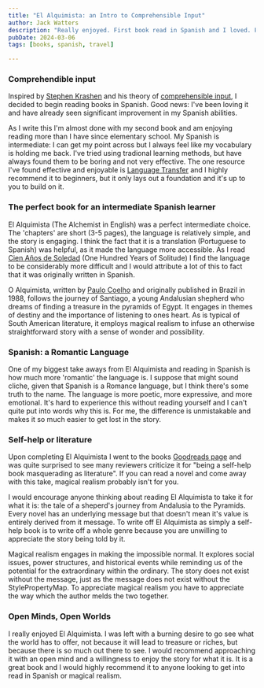 ```yaml
---
title: "El Alquimista: an Intro to Comprehensible Input"
author: Jack Watters
description: "Really enjoyed. First book read in Spanish and I loved. Favorite book I've read as an adult."
pubDate: 2024-03-06
tags: [books, spanish, travel]

---
```


### Comprehendible input

Inspired by [Stephen Krashen](https://www.sdkrashen.com/) and his theory of [comprehensible input](https://www.youtube.com/watch?v=fnUc_W3xE1w), I decided to begin reading books in Spanish. Good news: I've been loving it and have already seen significant improvement in my Spanish abilities.

As I write this I'm almost done with my second book and am enjoying reading more than I have since elementary school. My Spanish is intermediate: I can get my point across but I always feel like my vocabulary is holding me back. I've tried using tradional learning methods, but have always found them to be boring and not very effective. The one resource I've found effective and enjoyable is [Language Transfer](https://www.languagetransfer.org/) and I highly recommend it to beginners, but it only lays out a foundation and it's up to you to build on it.

### The perfect book for an intermediate Spanish learner

El Alquimista (The Alchemist in English) was a perfect intermediate choice. The 'chapters' are short (3-5 pages), the language is relatively simple, and the story is engaging. I think the fact that it is a translation (Portuguese to Spanish) was helpful, as it made the language more accessible. As I read [Cien Años de Soledad](https://en.wikipedia.org/wiki/One_Hundred_Years_of_Solitude) (One Hundred Years of Solitude) I find the language to be considerably more difficult and I would attribute a lot of this to fact that it was originally written in Spanish.

O Alquimista, written by [Paulo Coelho](https://en.wikipedia.org/wiki/Paulo_Coelho) and originally published in Brazil in 1988, follows the journey of Santiago, a young Andalusian shepherd who dreams of finding a treasure in the pyramids of Egypt. It engages in themes of destiny and the importance of listening to ones heart. As is typical of South American literature, it employs magical realism to infuse an otherwise straightforward story with a sense of wonder and possibility.

### Spanish: a Romantic Language

One of my biggest take aways from El Alquimista and reading in Spanish is how much more 'romantic' the language is. I suppose that might sound cliche, given that Spanish is a Romance language, but I think there's some truth to the name. The language is more poetic, more expressive, and more emotional. It's hard to experience this without reading yourself and I can't quite put into words why this is. For me, the difference is unmistakable and makes it so much easier to get lost in the story.

### Self-help or literature

Upon completing El Alquimista I went to the books [Goodreads page](https://www.goodreads.com/en/book/show/18144590) and was quite surprised to see many reviewers criticize it for "being a self-help book masquerading as literature". If you can read a novel and come away with this take, magical realism probably isn't for you.

I would encourage anyone thinking about reading El Alquimista to take it for what it is: the tale of a sheperd's journey from Andalusia to the Pyramids. Every novel has an underlying message but that doesn't mean it's value is entirely derived from it message. To write off El Alquimista as simply a self-help book is to write off a whole genre because you are unwilling to appreciate the story being told by it.

Magical realism engages in making the impossible normal. It explores social issues, power structures, and historical events while reminding us of the potential for the extraordinary within the ordinary. The story does not exist without the message, just as the message does not exist without the StylePropertyMap. To appreciate magical realism you have to appreciate the way which the author melds the two together.

### Open Minds, Open Worlds

I really enjoyed El Alquimista. I was left with a burning desire to go see what the world has to offer, not because it will lead to treasure or riches, but because there is so much out there to see. I would recommend approaching it with an open mind and a willingness to enjoy the story for what it is. It is a great book and I would highly recommend it to anyone looking to get into read in Spanish or magical realism.
